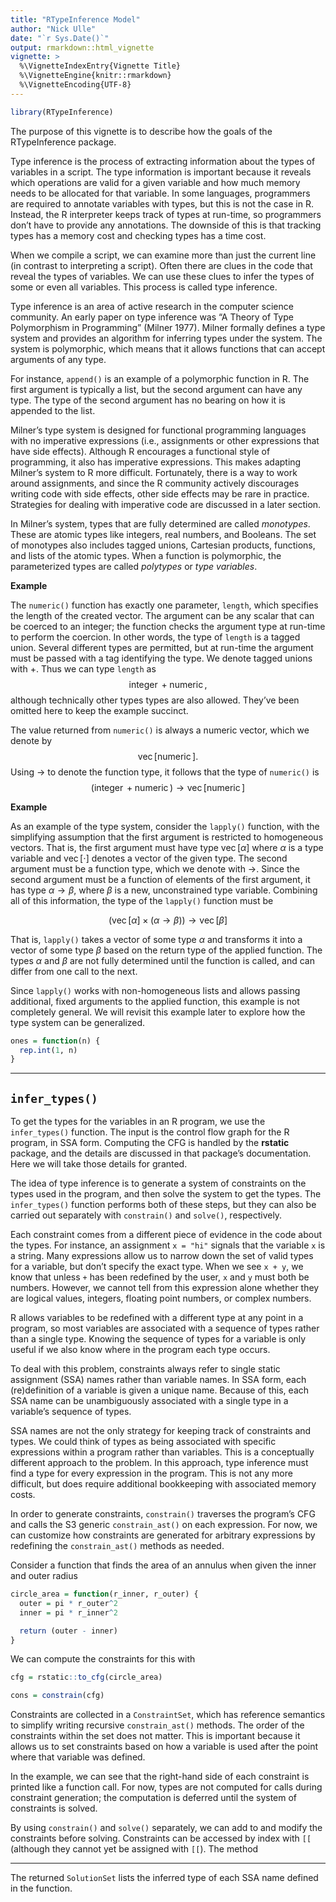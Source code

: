 ```yaml
---
title: "RTypeInference Model"
author: "Nick Ulle"
date: "`r Sys.Date()`"
output: rmarkdown::html_vignette
vignette: >
  %\VignetteIndexEntry{Vignette Title}
  %\VignetteEngine{knitr::rmarkdown}
  %\VignetteEncoding{UTF-8}
---
```


<!-- Preamble -->

\DeclareMathOperator{\vector}{vec}
\DeclareMathOperator{\Numeric}{numeric}
\DeclareMathOperator{\Integer}{integer}

```r
library(RTypeInference)
```

<!-- Body -->
The purpose of this vignette is to describe how the goals of the RTypeInference
package.

Type inference is the process of extracting information about the types of
variables in a script. The type information is important because it reveals
which operations are valid for a given variable and how much memory needs to be
allocated for that variable. In some languages, programmers are required to
annotate variables with types, but this is not the case in R. Instead, the R
interpreter keeps track of types at run-time, so programmers don't have to
provide any annotations. The downside of this is that tracking types has a
memory cost and checking types has a time cost.

When we compile a script, we can examine more than just the current line (in
contrast to interpreting a script). Often there are clues in the code that
reveal the types of variables. We can use these clues to infer the types of
some or even all variables. This process is called type inference.

Type inference is an area of active research in the computer science community.
An early paper on type inference was "A Theory of Type Polymorphism in
Programming" (Milner 1977). Milner formally defines a type system and provides
an algorithm for inferring types under the system. The system is polymorphic,
which means that it allows functions that can accept arguments of any type.

For instance, `append()` is an example of a polymorphic function in R. The
first argument is typically a list, but the second argument can have any type.
The type of the second argument has no bearing on how it is appended to the
list.

Milner's type system is designed for functional programming languages with no
imperative expressions (i.e., assignments or other expressions that have side
effects). Although R encourages a functional style of programming, it also has
imperative expressions. This makes adapting Milner's system to R more
difficult. Fortunately, there is a way to work around assignments, and since
the R community actively discourages writing code with side effects, other side
effects may be rare in practice. Strategies for dealing with imperative code
are discussed in a later section.

In Milner's system, types that are fully determined are called _monotypes_.
These are atomic types like integers, real numbers, and Booleans. The set of
monotypes also includes tagged unions, Cartesian products, functions, and lists
of the atomic types. When a function is polymorphic, the parameterized types
are called _polytypes_ or _type variables_.

__Example__

The `numeric()` function has exactly one parameter, `length`, which specifies
the length of the created vector. The argument can be any scalar that can be
coerced to an integer; the function checks the argument type at run-time to
perform the coercion. In other words, the type of `length` is a tagged union.
Several different types are permitted, but at run-time the argument must be
passed with a tag identifying the type. We denote tagged unions with $+$. Thus
we can type `length` as
$$
\Integer + \Numeric,
$$
although technically other types types are also allowed. They've been omitted
here to keep the example succinct.

The value returned from `numeric()` is always a numeric vector, which we denote
by
$$
\vector[\Numeric].
$$
Using $\to$ to denote the function type, it follows that the type of
`numeric()` is
$$
(\Integer + \Numeric) \to \vector[\Numeric]
$$

__Example__

As an example of the type system, consider the `lapply()` function, with the
simplifying assumption that the first argument is restricted to homogeneous
vectors. That is, the first argument must have type $\vector[\alpha]$ where
$\alpha$ is a type variable and $\vector[\cdot]$ denotes a vector of the given
type. The second argument must be a function type, which we denote with $\to$.
Since the second argument must be a function of elements of the first argument,
it has type $\alpha \to \beta$, where $\beta$ is a new, unconstrained type
variable. Combining all of this information, the type of the `lapply()`
function must be

$$
(\vector[\alpha] \times (\alpha \to \beta)) \to \vector[\beta]
$$


That is, `lapply()` takes a vector of some type $\alpha$ and transforms it into
a vector of some type $\beta$ based on the return type of the applied function.
The types $\alpha$ and $\beta$ are not fully determined until the function is
called, and can differ from one call to the next.

Since `lapply()` works with non-homogeneous lists and allows passing
additional, fixed arguments to the applied function, this example is not
completely general. We will revisit this example later to explore how the type
system can be generalized.



```r
ones = function(n) {
  rep.int(1, n)
}
```
<!-- sieve of eratosthenes -->

-----

## `infer_types()`

To get the types for the variables in an R program, we use the `infer_types()`
function. The input is the control flow graph for the R program, in SSA form.
Computing the CFG is handled by the __rstatic__ package, and the details are
discussed in that package's documentation. Here we will take those details for
granted.

The idea of type inference is to generate a system of constraints on the types
used in the program, and then solve the system to get the types. The
`infer_types()` function performs both of these steps, but they can also be
carried out separately with `constrain()` and `solve()`, respectively.

Each constraint comes from a different piece of evidence in the code about the
types. For instance, an assignment `x = "hi"` signals that the variable `x` is
a string. Many expressions allow us to narrow down the set of valid types for a
variable, but don't specify the exact type. When we see `x + y`, we know that
unless `+` has been redefined by the user, `x` and `y` must both be numbers.
However, we cannot tell from this expression alone whether they are logical
values, integers, floating point numbers, or complex numbers.

R allows variables to be redefined with a different type at any point in a
program, so most variables are associated with a sequence of types rather than
a single type. Knowing the sequence of types for a variable is only useful if
we also know where in the program each type occurs.

To deal with this problem, constraints always refer to single static assignment
(SSA) names rather than variable names. In SSA form, each (re)definition of a
variable is given a unique name. Because of this, each SSA name can be
unambiguously associated with a single type in a variable's sequence of types.

SSA names are not the only strategy for keeping track of constraints and types.
We could think of types as being associated with specific expressions within a
program rather than variables. This is a conceptually different approach to the
problem. In this approach, type inference must find a type for every expression
in the program. This is not any more difficult, but does require additional
bookkeeping with associated memory costs.

In order to generate constraints, `constrain()` traverses the program's CFG and
calls the S3 generic `constrain_ast()` on each expression. For now, we can
customize how constraints are generated for arbitrary expressions by redefining
the `constrain_ast()` methods as needed.

<!-- FIXME: Need a better example! -->
Consider a function that finds the area of an annulus when given the inner and
outer radius

```r
circle_area = function(r_inner, r_outer) {
  outer = pi * r_outer^2
  inner = pi * r_inner^2

  return (outer - inner)
}
```

We can compute the constraints for this with

```r
cfg = rstatic::to_cfg(circle_area)

cons = constrain(cfg)
```

Constraints are collected in a `ConstraintSet`, which has reference semantics
to simplify writing recursive `constrain_ast()` methods. The order of the
constraints within the set does not matter. This is important because it allows
us to set constraints based on how a variable is used after the point where
that variable was defined.

In the example, we can see that the right-hand side of each constraint is
printed like a function call. For now, types are not computed for calls during
constraint generation; the computation is deferred until the system of
constraints is solved.

By using `constrain()` and `solve()` separately, we can add to and modify the
constraints before solving. Constraints can be accessed by index with `[[`
(although they cannot yet be assigned with `[[`). The method 

---

The returned `SolutionSet` lists the inferred type of each SSA name defined in
the function.


<!-- FIXME: OTHER STUFF
The `add` function is _polymorphic_: the arguments are not constrained to any
particular type. In other words, `add(3, 4)`, where both arguments are
integers, will work just as well as `add(3.1, 5+1i)`, where the arguments are a
real and a complex number.
-->


